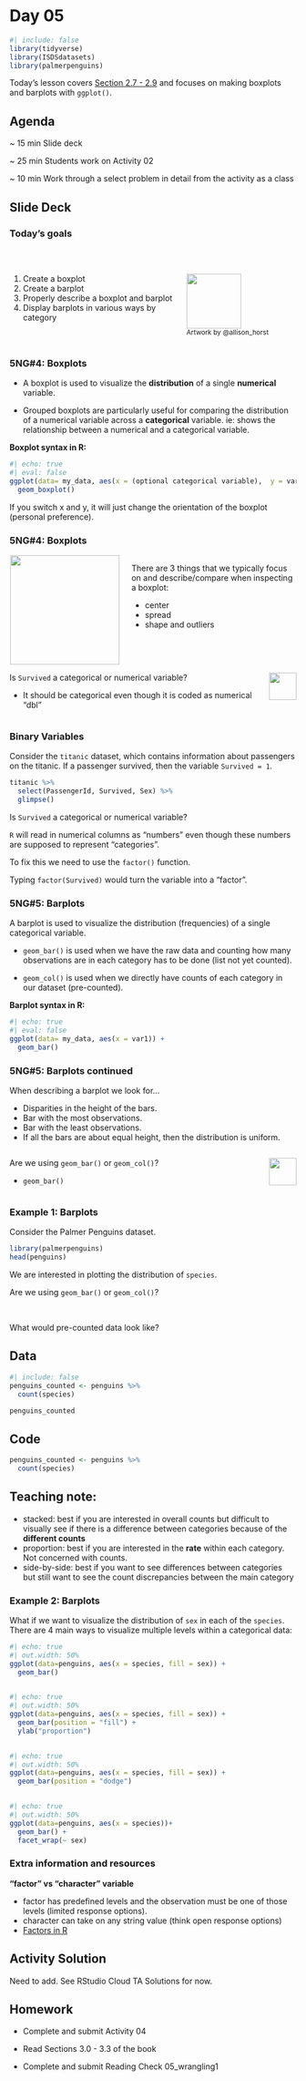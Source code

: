 # Day 05 {.unnumbered}

```r
#| include: false
library(tidyverse)
library(ISDSdatasets)
library(palmerpenguins)
```

Today's lesson covers [Section 2.7 - 2.9](https://nustat.github.io/intro-stat-ds/2-viz.html#boxplots) and focuses on making boxplots and barplots with `ggplot()`.

::: {.callout-note icon="false"}
## Agenda

\~ 15 min <span class="tab"> Slide deck

\~ 25 min <span class="tab"> Students work on Activity 02

\~ 10 min <span class="tab"> Work through a select problem in detail from the activity as a class
:::

## Slide Deck

::: {.callout-note appearance="simple" icon="false"}
### Today's goals

<br/>

::: columns
::: {.column width="60%"}
1.  Create a boxplot
2.  Create a barplot
3.  Properly describe a boxplot and barplot
4.  Display barplots in various ways by category
:::

::: {.column width="40%"}
![](images/images_horst/r_first_then.png){height="1in"} <br> <small> Artwork by \@allison_horst </small>
:::
:::
:::

::: {.callout-note appearance="simple" icon="false"}
### 5NG#4: Boxplots

-   A boxplot is used to visualize the **distribution** of a single **numerical** variable.

-   Grouped boxplots are particularly useful for comparing the distribution of a numerical variable across a **categorical** variable. ie: shows the relationship between a numerical and a categorical variable.

**Boxplot syntax in R:**

```r
#| echo: true
#| eval: false
ggplot(data= my_data, aes(x = (optional categorical variable),  y = var1)) +
  geom_boxplot()
```

If you switch x and y, it will just change the orientation of the boxplot (personal preference).
:::

::: {.callout-note appearance="simple" icon="false"}
### 5NG#4: Boxplots

::: columns
::: {.column width="40%"}
<center>![](images/images_lecture/box_plot.png){height="2in"}</center>
:::

::: {.column width="60%"}
There are 3 things that we typically focus on and describe/compare when inspecting a boxplot:

-   center
-   spread
-   shape and outliers
:::
:::
:::

::: {.callout-important appearance="minimal"}
::: columns
::: {.column width="90%"}
Is `Survived` a categorical or numerical variable?

-   It should be categorical even though it is coded as numerical "dbl"
:::

::: {.column width="10%"}
![](images/images_lecture/participate_icon.png){height="0.5in"}
:::
:::
:::

::: {.callout-note appearance="simple" icon="false"}
### Binary Variables {.scrollable}

Consider the `titanic` dataset, which contains information about passengers on the titanic. If a passenger survived, then the variable `Survived = 1`.

```r
titanic %>% 
  select(PassengerId, Survived, Sex) %>%
  glimpse()
```

Is `Survived` a categorical or numerical variable?

`R` will read in numerical columns as "numbers" even though these numbers are supposed to represent "categories".

To fix this we need to use the `factor()` function.

Typing `factor(Survived)` would turn the variable into a "factor".
:::

::: {.callout-note appearance="simple" icon="false"}
### 5NG#5: Barplots

A barplot is used to visualize the distribution (frequencies) of a single categorical variable.

-   `geom_bar()` is used when we have the raw data and counting how many observations are in each category has to be done (list not yet counted).

-   `geom_col()` is used when we directly have counts of each category in our dataset (pre-counted).

**Barplot syntax in R:**

```r
#| echo: true
#| eval: false
ggplot(data= my_data, aes(x = var1)) +
  geom_bar()
```
:::

::: {.callout-note appearance="simple" icon="false"}
### 5NG#5: Barplots continued

When describing a barplot we look for...

-   Disparities in the height of the bars.
-   Bar with the most observations.
-   Bar with the least observations.
-   If all the bars are about equal height, then the distribution is uniform.
:::

::: {.callout-important appearance="minimal"}
::: columns
::: {.column width="90%"}
Are we using `geom_bar()` or `geom_col()`?

-   `geom_bar()`
:::

::: {.column width="10%"}
![](images/images_lecture/participate_icon.png){height="0.5in"}
:::
:::
:::

::: {.callout-note appearance="simple" icon="false"}
### Example 1: Barplots {.scrollable .smaller}

Consider the Palmer Penguins dataset.

```r
library(palmerpenguins)
head(penguins)
```

We are interested in plotting the distribution of `species`.

Are we using `geom_bar()` or `geom_col()`?

<br>

What would pre-counted data look like?

::: panel-tabset
## Data

```r
#| include: false
penguins_counted <- penguins %>% 
  count(species)
```

```r
penguins_counted
```

## Code

```r
penguins_counted <- penguins %>% 
  count(species)
```
:::
:::

::: {.callout-important icon="false"}
## Teaching note:

-   stacked: best if you are interested in overall counts but difficult to visually see if there is a difference between categories because of the **different counts**
-   proportion: best if you are interested in the **rate** within each category. Not concerned with counts.
-   side-by-side: best if you want to see differences between categories but still want to see the count discrepancies between the main category
:::

::: {.callout-note appearance="simple" icon="false"}
### Example 2: Barplots {.scrollable .smaller}

What if we want to visualize the distribution of `sex` in each of the `species`. There are 4 main ways to visualize multiple levels within a categorical data:

```r
#| echo: true
#| out.width: 50%
ggplot(data=penguins, aes(x = species, fill = sex)) +
  geom_bar()
  
```

```r
#| echo: true
#| out.width: 50%
ggplot(data=penguins, aes(x = species, fill = sex)) +
  geom_bar(position = "fill") +
  ylab("proportion")
  
```

```r
#| echo: true
#| out.width: 50%
ggplot(data=penguins, aes(x = species, fill = sex)) +
  geom_bar(position = "dodge")
 
```

```r
#| echo: true
#| out.width: 50%
ggplot(data=penguins, aes(x = species))+
  geom_bar() +
  facet_wrap(~ sex)
```
:::

::: {.callout-note appearance="simple" icon="false"}
### Extra information and resources {.scrollable}

**"factor" vs "character" variable**

-   factor has predefined levels and the observation must be one of those levels (limited response options).
-   character can take on any string value (think open response options)
-   [Factors in R](https://www.stat.berkeley.edu/~s133/factors.html)
:::

## Activity Solution

Need to add. See RStudio Cloud TA Solutions for now.

## Homework

-   Complete and submit Activity 04

-   Read Sections 3.0 - 3.3 of the book

-   Complete and submit Reading Check 05_wrangling1
